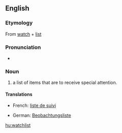 {{wikipedia}}
{{selfref|For help on watchlist, see [[m:Watchlist|Watchlist]] on Meta-Wiki.}}
==English==

===Etymology===
From [[watch]] + [[list]]

===Pronunciation===
* {{audio|en-us-watchlist.ogg|Audio (US)}}

===Noun===
{{en-noun}}

# a list of items that are to receive special attention.

====Translations====
{{trans-top|list for special attention}}
* French: [[liste de suivi]]
{{trans-mid}}
* German: [[Beobachtungsliste]]
{{trans-bottom}}

[[hu:watchlist]]